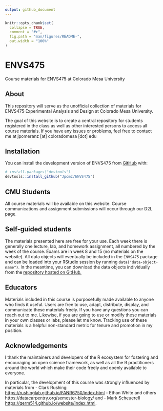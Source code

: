 ```yaml
---
output: github_document
---
```


<!-- README.md is generated from README.Rmd. Please edit that file -->

```r
knitr::opts_chunk$set(
  collapse = TRUE,
  comment = "#>",
  fig.path = "man/figures/README-",
  out.width = "100%"
)
```

# ENVS475

Course materials for ENVS475 at Colorado Mesa University

## About

This repository will serve as the unofficial collection of materials for
ENVS475 Experimental Analysis and Design at Colorado Mesa University.

The goal of this website is to create a central repository for students
registered in the class as well as other interested persons to access
all course materials. If you have any issues or problems, feel free to
contact me at jpomeranz [at] coloradomesa [dot] edu

## Installation

You can install the development version of ENVS475 from
[GitHub](https://github.com/) with:

``` r
# install.packages("devtools")
devtools::install_github("Jpomz/ENVS475")
```

## CMU Students  

All course materials will be available on this website. Course communications and assignment submissions will occur through our D2L page. 

## Self-guided students  

The materials presented here are free for your use. Each week there is generally one lecture, lab, and homework assignment, all numbered by the week of the course. Exams are in week 8 and 15 (no materials on the website). All data objects will eventually be included in the `ENVS475` package and can be loaded into your RStudio session by running `data("data-object-name")`. In the meantime, you can download the data objects individually from the [repository hosted on GitHub.](https://github.com/Jpomz/ENVS475/tree/master/data) 

## Educators  

Materials included in this course is purposefully made available to anyone who finds it useful. Users are free to use, adapt, distribute, display, and communicate these materials freely. If you have any questions you can reach out to me. Likewise, if you are going to use or modify these materials in your own classes or labs, please let me know. Tracking use of these materials is a helpful non-standard metric for tenure and promotion in my position. 

## Acknowledgements

I thank the maintainers and developers of the R ecosystem for fostering
and encouraging an open science framework, as well as all the R
practitioners around the world which make their code freely and openly
available to everyone.

In particular, the development of this course was strongly influenced by
materials from - Clark Rushing
<https://rushinglab.github.io/FANR6750/index.html> - Ethan White and
others <https://datacarpentry.org/semester-biology/> and - Mark
Scheuerell <https://qerm514.github.io/website/index.html>.



